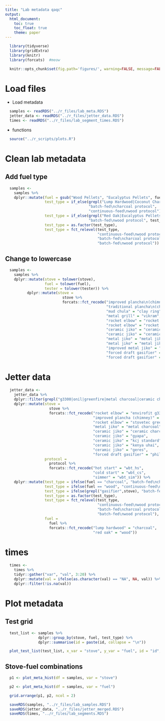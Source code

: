 ```yaml
---
title: "Lab metadata qaqc"
output:
  html_document:
    toc: true
    toc_float: true
    theme: paper
---
```


```r
  library(tidyverse)
  library(gridExtra)
  library(knitr)
  library(forcats)  #meow
```

```r
  knitr::opts_chunk$set(fig.path='figures/', warning=FALSE, message=FALSE, cache=FALSE)
```

# Load files

* Load metadata

```r
  samples <- readRDS("../r_files/lab_meta.RDS")
  jetter_data <- readRDS("../r_files/jetter_data.RDS")
  times <- readRDS("../r_files/lab_segment_times.RDS")
```

* functions

```r
  source("../r_scripts/plots.R")
```

# Clean lab metadata

## Add fuel type

```r
  samples <-
    samples %>%
    dplyr::mutate(fuel = gsub("Wood Pellets", "Eucalyptus Pellets", fuel),
                  test_type = if_else(grepl("Lump Hardwood|Coconut Charcoal", fuel),
                                      "batch-fed\ncharcoal protocol",
                                      "continuous-feed\nwood protocol"),
                  test_type = if_else(grepl("Red Oak|Eucalyptus Pellets", fuel),
                                      "batch-fed\nwood protocol", test_type),
                  test_type = as.factor(test_type),
                  test_type = fct_relevel(test_type,
                                          "continuous-feed\nwood protocol",
                                          "batch-fed\ncharcoal protocol",
                                          "batch-fed\nwood protocol"))
```

## Change to lowercase

```r
  samples <-
    samples %>%
    dplyr::mutate(stove = tolower(stove),
                  fuel = tolower(fuel),
                  tester = tolower(tester)) %>%
          dplyr::mutate(stove =
                          stove %>%
                          forcats::fct_recode("improved plancha\n(chimney)" = "justa (hm5000)",
                                              "traditional plancha\n(chimney)" = "justa (artisan)",
                                              "mud chula" = "clay ring",
                                              "metal grill" = "vikram", 
                                              "rocket elbow" = "rocket elbow (g3300)",
                                              "rocket elbow" = "rocket elbow (chulika)",
                                              "ceramic jiko" = "ceramic jiko (small)",
                                              "ceramic jiko" = "ceramic jiko (large)",
                                              "metal jiko" = "metal jiko (small)",
                                              "metal jiko" = "metal jiko (large)",
                                              "improved metal jiko" = "metal jiko (burn)",
                                              "forced draft gasifier" = "gasifier (philips)",
                                              "forced draft gasifier" = "gasifier (doe)"))
```

# Jetter data

```r
  jetter_data <- 
    jetter_data %>%
    dplyr::filter(grepl("g3300|onil|greenfire|metal charcoal|ceramic charcoal|gyapa|kcj|kenya uhai|geres|philips" ,stove)) %>%
    dplyr::mutate(stove = 
                    stove %>%
                    forcats::fct_recode("rocket elbow" = "envirofit g3300",
                                        "improved plancha (chimney)" = "onil",
                                        "rocket elbow" = "stovetec greenfire",
                                        "metal jiko" = "metal charcoal",
                                        "ceramic jiko" = "ceramic charcoal",
                                        "ceramic jiko" = "gyapa",
                                        "ceramic jiko" = "kcj standard",
                                        "ceramic jiko" = "kenya uhai",
                                        "ceramic jiko" = "geres",
                                        "forced draft gasifier" = "philips fan"),
                  protocol =
                    protocol %>%
                    forcats::fct_recode("hot start" = "wbt_hs",
                                        "cold start" = "wbt_cs",
                                        "simmer" = "wbt_sim")) %>%
    dplyr::mutate(test_type = ifelse(fuel == "charcoal", "batch-fed\ncharcoal protocol", NA),
                  test_type = ifelse(fuel == "wood", "continuous-feed\nwood protocol", test_type),
                  test_type = ifelse(grepl("gasifier",stove), "batch-fed\nwood protocol", test_type),
                  test_type = as.factor(test_type),
                  test_type = fct_relevel(test_type,
                                          "continuous-feed\nwood protocol",
                                          "batch-fed\ncharcoal protocol",
                                          "batch-fed\nwood protocol"),
                  fuel = 
                    fuel %>%
                    forcats::fct_recode("lump hardwood" = "charcoal",
                                        "red oak" = "wood"))
```

# times

```r
  times <- 
    times %>%
    tidyr::gather("var", "val", 3:20) %>%
    dplyr::mutate(val = ifelse(as.character(val) == "NA", NA, val)) %>%
    dplyr::filter(!is.na(val))
```

# Plot metadata

## Test grid

```r
  test_list <- samples %>%
               dplyr::group_by(stove, fuel, test_type) %>%
               dplyr::summarise(id = paste(id, collapse = "\n"))

  plot_test_list(test_list, x_var = "stove", y_var = "fuel", id = "id", fill_color = "test_type")
```

## Stove-fuel combinations

```r
  p1 <- plot_meta_hist(df = samples, var = "stove")

  p2 <- plot_meta_hist(df = samples, var = "fuel")

  grid.arrange(p1, p2, ncol = 2)
```

```r
  saveRDS(samples, "../r_files/lab_samples.RDS")
  saveRDS(jetter_data, "../r_files/jetter_merged.RDS")
  saveRDS(times, "../r_files/lab_segments.RDS")
```

